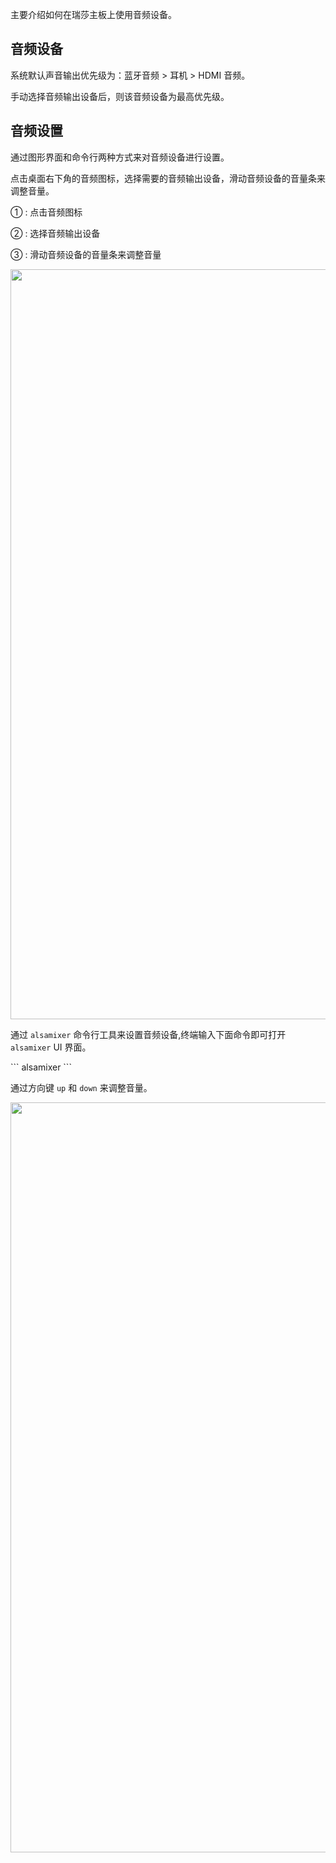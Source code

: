 
主要介绍如何在瑞莎主板上使用音频设备。

## 音频设备

系统默认声音输出优先级为：蓝牙音频 > 耳机 > HDMI 音频。

手动选择音频输出设备后，则该音频设备为最高优先级。

## 音频设置

通过图形界面和命令行两种方式来对音频设备进行设置。

<Tabs queryString="interface-mode">

<TabItem value="图形界面">

点击桌面右下角的音频图标，选择需要的音频输出设备，滑动音频设备的音量条来调整音量。

① : 点击音频图标

② : 选择音频输出设备

③ : 滑动音频设备的音量条来调整音量

<Image
  src="/img/common/radxa-os/system-config/audio-#debian_version#-01.webp"
  debian_version={props.debian_version}
  fallback={props.debian_version}
  width="1200"
/>

</TabItem>

<TabItem value="命令行模式">

通过 `alsamixer` 命令行工具来设置音频设备,终端输入下面命令即可打开 `alsamixer` UI 界面。

<NewCodeBlock tip="radxa@device$" type="device">
  ``` alsamixer ```
</NewCodeBlock>

通过方向键 `up` 和 `down` 来调整音量。

<Image
  src="/img/common/radxa-os/system-config/audio-#debian_version#-02.webp"
  debian_version={props.debian_version}
  fallback={props.debian_version}
  width="1200"
/>

</TabItem>

</Tabs>
